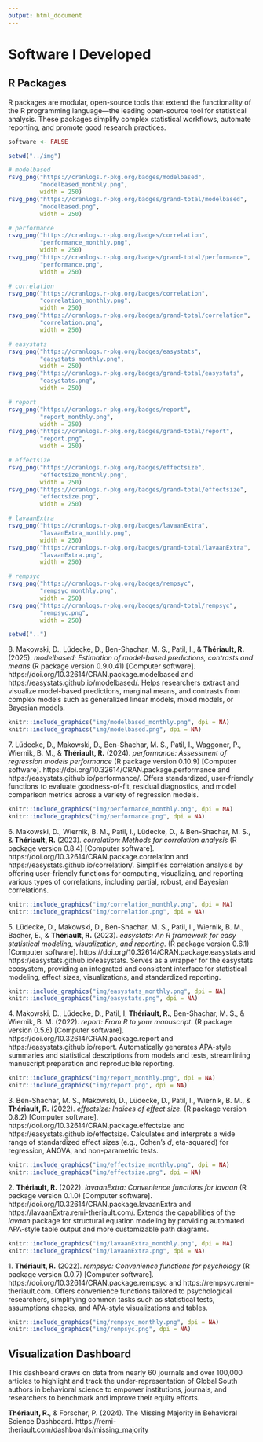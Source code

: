 ```yaml
---
output: html_document
---
```


# Software I Developed

## R Packages

\setlength{\parindent}{0in}
\setlength{\leftskip}{0in}
\footnotesize

R packages are modular, open-source tools that extend the functionality of the R programming language—the leading open-source tool for statistical analysis. These packages simplify complex statistical workflows, automate reporting, and promote good research practices.

```r
software <- FALSE
```

\setlength{\parindent}{-0.4in}
\setlength{\leftskip}{0.4in}
\setlength{\parskip}{8pt}

```r
setwd("../img")

# modelbased
rsvg_png("https://cranlogs.r-pkg.org/badges/modelbased", 
         "modelbased_monthly.png",
         width = 250)
rsvg_png("https://cranlogs.r-pkg.org/badges/grand-total/modelbased", 
         "modelbased.png",
         width = 250)

# performance
rsvg_png("https://cranlogs.r-pkg.org/badges/correlation", 
         "performance_monthly.png",
         width = 250)
rsvg_png("https://cranlogs.r-pkg.org/badges/grand-total/performance", 
         "performance.png",
         width = 250)

# correlation
rsvg_png("https://cranlogs.r-pkg.org/badges/correlation", 
         "correlation_monthly.png",
         width = 250)
rsvg_png("https://cranlogs.r-pkg.org/badges/grand-total/correlation", 
         "correlation.png",
         width = 250)

# easystats
rsvg_png("https://cranlogs.r-pkg.org/badges/easystats", 
         "easystats_monthly.png",
         width = 250)
rsvg_png("https://cranlogs.r-pkg.org/badges/grand-total/easystats", 
         "easystats.png",
         width = 250)

# report
rsvg_png("https://cranlogs.r-pkg.org/badges/report", 
         "report_monthly.png",
         width = 250)
rsvg_png("https://cranlogs.r-pkg.org/badges/grand-total/report", 
         "report.png",
         width = 250)

# effectsize
rsvg_png("https://cranlogs.r-pkg.org/badges/effectsize", 
         "effectsize_monthly.png",
         width = 250)
rsvg_png("https://cranlogs.r-pkg.org/badges/grand-total/effectsize", 
         "effectsize.png",
         width = 250)

# lavaanExtra
rsvg_png("https://cranlogs.r-pkg.org/badges/lavaanExtra", 
         "lavaanExtra_monthly.png",
         width = 250)
rsvg_png("https://cranlogs.r-pkg.org/badges/grand-total/lavaanExtra", 
         "lavaanExtra.png",
         width = 250)

# rempsyc
rsvg_png("https://cranlogs.r-pkg.org/badges/rempsyc", 
         "rempsyc_monthly.png",
         width = 250)
rsvg_png("https://cranlogs.r-pkg.org/badges/grand-total/rempsyc", 
         "rempsyc.png",
         width = 250)

setwd("..")
```

8\. Makowski, D., Lüdecke, D., Ben-Shachar, M. S., Patil, I., & **Thériault, R.** (2025). *modelbased: Estimation of model-based predictions, contrasts and means* (R package version 0.9.0.41) [Computer software]. https://doi.org/10.32614/CRAN.package.modelbased and https://easystats.github.io/modelbased/. Helps researchers extract and visualize model-based predictions, marginal means, and contrasts from complex models such as generalized linear models, mixed models, or Bayesian models.

```r
knitr::include_graphics("img/modelbased_monthly.png", dpi = NA)
knitr::include_graphics("img/modelbased.png", dpi = NA)
```

7\. Lüdecke, D., Makowski, D., Ben-Shachar, M. S., Patil, I., Waggoner, P., Wiernik, B. M., & **Thériault, R.** (2024). *performance: Assessment of regression models performance* (R package version 0.10.9) [Computer software]. https://doi.org/10.32614/CRAN.package.performance and https://easystats.github.io/performance/. Offers standardized, user-friendly functions to evaluate goodness-of-fit, residual diagnostics, and model comparison metrics across a variety of regression models.

```r
knitr::include_graphics("img/performance_monthly.png", dpi = NA)
knitr::include_graphics("img/performance.png", dpi = NA)
```

6\. Makowski, D., Wiernik, B. M., Patil, I., Lüdecke, D., & Ben-Shachar, M. S., & **Thériault, R.** (2023). *correlation: Methods for correlation analysis* (R package version 0.8.4) [Computer software]. https://doi.org/10.32614/CRAN.package.correlation and https://easystats.github.io/correlation/. Simplifies correlation analysis by offering user-friendly functions for computing, visualizing, and reporting various types of correlations, including partial, robust, and Bayesian correlations.

```r
knitr::include_graphics("img/correlation_monthly.png", dpi = NA)
knitr::include_graphics("img/correlation.png", dpi = NA)
```

5\. Lüdecke, D., Makowski, D., Ben-Shachar, M. S., Patil, I., Wiernik, B. M., Bacher, E., & **Thériault, R.** (2023). *easystats: An R framework for easy statistical modeling, visualization, and reporting*. (R package version 0.6.1) [Computer software]. https://doi.org/10.32614/CRAN.package.easystats and https://easystats.github.io/easystats. Serves as a wrapper for the easystats ecosystem, providing an integrated and consistent interface for statistical modeling, effect sizes, visualizations, and standardized reporting.

```r
knitr::include_graphics("img/easystats_monthly.png", dpi = NA)
knitr::include_graphics("img/easystats.png", dpi = NA)
```

4\. Makowski, D., Lüdecke, D., Patil, I, **Thériault, R.**, Ben-Shachar, M. S., & Wiernik, B. M. (2022). *report: From R to your manuscript*. (R package version 0.5.6) [Computer software]. https://doi.org/10.32614/CRAN.package.report and https://easystats.github.io/report. Automatically generates APA-style summaries and statistical descriptions from models and tests, streamlining manuscript preparation and reproducible reporting.

```r
knitr::include_graphics("img/report_monthly.png", dpi = NA)
knitr::include_graphics("img/report.png", dpi = NA)
```

3\. Ben-Shachar, M. S., Makowski, D., Lüdecke, D., Patil, I., Wiernik, B. M., & **Thériault, R.** (2022). *effectsize: Indices of effect size*. (R package version 0.8.2) [Computer software]. https://doi.org/10.32614/CRAN.package.effectsize and https://easystats.github.io/effectsize. Calculates and interprets a wide range of standardized effect sizes (e.g., Cohen’s *d*, eta-squared) for regression, ANOVA, and non-parametric tests.

```r
knitr::include_graphics("img/effectsize_monthly.png", dpi = NA)
knitr::include_graphics("img/effectsize.png", dpi = NA)
```

2\. **Thériault, R.** (2022). *lavaanExtra: Convenience functions for lavaan* (R package version 0.1.0) [Computer software]. https://doi.org/10.32614/CRAN.package.lavaanExtra and https://lavaanExtra.remi-theriault.com/. Extends the capabilities of the *lavaan* package for structural equation modeling by providing automated APA-style table output and more customizable path diagrams.

```r
knitr::include_graphics("img/lavaanExtra_monthly.png", dpi = NA)
knitr::include_graphics("img/lavaanExtra.png", dpi = NA)
```

1\. **Thériault, R.** (2022). *rempsyc: Convenience functions for psychology* (R package version 0.0.7) [Computer software]. https://doi.org/10.32614/CRAN.package.rempsyc and https://rempsyc.remi-theriault.com. Offers convenience functions tailored to psychological researchers, simplifying common tasks such as statistical tests, assumptions checks, and APA-style visualizations and tables.

```r
knitr::include_graphics("img/rempsyc_monthly.png", dpi = NA)
knitr::include_graphics("img/rempsyc.png", dpi = NA)
```

## Visualization Dashboard

\setlength{\parindent}{0in}
\setlength{\leftskip}{0in}

This dashboard draws on data from nearly 60 journals and over 100,000 articles to highlight and track the under-representation of Global South authors in behavioral science to empower institutions, journals, and researchers to benchmark and improve their equity efforts.

\setlength{\parindent}{-0.4in}
\setlength{\leftskip}{0.4in}
\setlength{\parskip}{8pt}

**Thériault, R.**, & Forscher, P. (2024). The Missing Majority in Behavioral Science Dashboard. https://remi-theriault.com/dashboards/missing_majority
